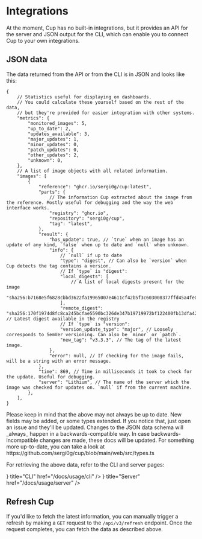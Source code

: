 
# Integrations

At the moment, Cup has no built-in integrations, but it provides an API for the server and JSON output for the CLI, which can enable you to connect Cup to your own integrations.

## JSON data

The data returned from the API or from the CLI is in JSON and looks like this:

```jsonc
{
    // Statistics useful for displaying on dashboards.
    // You could calculate these yourself based on the rest of the data,
    // but they're provided for easier integration with other systems.
    "metrics": {
        "monitored_images": 5,
        "up_to_date": 2,
        "updates_available": 3,
        "major_updates": 1,
        "minor_updates": 0,
        "patch_updates": 0,
        "other_updates": 2,
        "unknown": 0,
    },
    // A list of image objects with all related information.
    "images": [
        {
            "reference": "ghcr.io/sergi0g/cup:latest",
            "parts": {
                // The information Cup extracted about the image from the reference. Mostly useful for debugging and the way the web interface works.
                "registry": "ghcr.io",
                "repository": "sergi0g/cup",
                "tag": "latest",
            },
            "result": {
                "has_update": true, // `true` when an image has an update of any kind, `false` when up to date and `null` when unknown.
                "info": {
                    // `null` if up to date
                    "type": "digest", // Can also be `version` when Cup detects the tag contains a version.
                    // If `type` is "digest":
                    "local_digests": [
                        // A list of local digests present for the image
                        "sha256:b7168e5f6828cbbd3622fa19965007e4611cf42b5f3c603008377ffd45a4fe00",
                    ],
                    "remote_digest": "sha256:170f1974d8fc8ca245bcfae5590bc326de347b19719972bf122400fb13dfa42c", // Latest digest available in the registry
                    // If `type` is "version":
                    "version_update_type": "major", // Loosely corresponds to SemVer versioning. Can also be `minor` or `patch`.
                    "new_tag": "v3.3.3", // The tag of the latest image.
                },
                "error": null, // If checking for the image fails, will be a string with an error message.
            },
            "time": 869, // Time in milliseconds it took to check for the update. Useful for debugging.
            "server": "Lithium", // The name of the server which the image was checked for updates on. `null` if from the current machine.
        },
    ],
}
```

<Callout emoji="⚠️">
    Please keep in mind that the above may not always be up to date. New fields
    may be added, or some types extended. If you notice that, just open an issue
    and they'll be updated. Changes to the JSON data schema will _always_ happen
    in a backwards-compatible way. In case backwards-incompatible changes are
    made, these docs will be updated. For something more up-to-date, you can
    take a look at https://github.com/sergi0g/cup/blob/main/web/src/types.ts
</Callout>

For retrieving the above data, refer to the CLI and server pages:

<Cards>
    <Cards.Card icon={<IconTerminal />} title="CLI" href="/docs/usage/cli" />
    <Cards.Card
        icon={<IconServer />}
        title="Server"
        href="/docs/usage/server"
    />
</Cards>

## Refresh Cup

If you'd like to fetch the latest information, you can manually trigger a refresh by making a `GET` request to the `/api/v3/refresh` endpoint. Once the request completes, you can fetch the data as described above.
